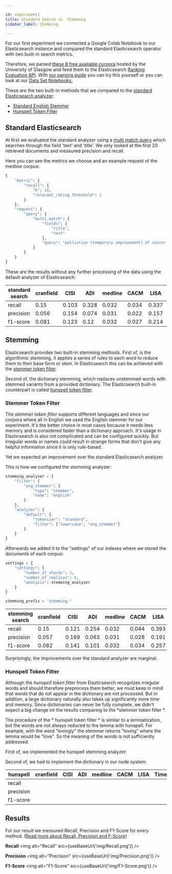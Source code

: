 ```yaml
---

id: experiment1
title: Standard Search vs. Stemming
sidebar_label: Stemming

---
```


For our first experiment we connected a Google Colab Notebook to our Elasticsearch instance and compared the standard Elasticsearch operator with two built-in search metrics.

Therefore, we parsed [these 8 free available corpora](http://ir.dcs.gla.ac.uk/resources/test_collections/) hosted by the University of Glasgow and feed them to the Elasticsearch [Ranking Evaluation API](https://www.elastic.co/guide/en/elasticsearch/reference/current/search-rank-eval.html). With [our parsing guide](https://pragmalingu.de/docs/guides/how-to-parse) you can try this yourself or you can look at our [Data Set Notebooks.]()

These are the two built-in methods that we compared to the [standard Elasticsearch analyzer](https://www.elastic.co/guide/en/elasticsearch/reference/current/analysis-standard-analyzer.html):

* [Standard English Stemmer](https://www.elastic.co/guide/en/elasticsearch/reference/current/analysis-stemmer-tokenfilter.html)
* [Hunspell Token Filter](https://www.elastic.co/guide/en/elasticsearch/reference/current/analysis-hunspell-tokenfilter.html)

## Standard Elasticsearch

At first we evaluated the standard analyzer using a [multi match query](https://www.elastic.co/guide/en/elasticsearch/reference/current/query-dsl-simple-query-string-query.html) which searches through the field 'text' and 'title'. We only looked at the first 20 retrieved documents and measured precision and recall. 

Here you can see the metrics we choose and an example request of the medline corpus:

```python
{
    "metric": {
        "recall": {
            "k": 20,
            "relevant_rating_threshold": 1
        }
    },
    "request": {
        "query": {
            "multi_match": {
                "fields": [
                    "title",
                    "text"
                ],
                "query": "palliation (temporary improvement) of cancer patients by using drugs, x-ray, surgery."
            }
        }
    }
}
```

These are the results without any further processing of the data using the default analyzer of Elasticsearch:

|  standard search |   cranfield |   CISI |   ADI |   medline |   CACM |   LISA |   Time |   NPL |
|------------------|-------------|--------|-------|-----------|--------|--------|--------|-------|
| recall           |        0.15 |  0.103 | 0.328 |     0.032 |  0.034 |  0.337 |  0.772 | 0.233 |
| precision        |       0.056 |  0.154 | 0.074 |     0.031 |  0.022 |  0.157 |  0.15  | 0.217 |
| f1-score         |       0.081 |  0.123 | 0.12  |     0.032 |  0.027 |  0.214 |  0.251 | 0.225 |

## Stemming

Elasticsearch provides two built-in stemming methods. 
First of, is the algorithmic stemming, it applies a series of rules to each word to reduce them to their base form or stem. In Elasticsearch this can be achieved with the [stemmer token filter](https://www.elastic.co/guide/en/elasticsearch/reference/current/analysis-stemmer-tokenfilter.html). 

Second of, the dictionary stemming, which replaces unstemmed words with stemmed variants from a provided dictionary. The Elasticsearch built-in counterpart is called [hunspell token filter](https://www.elastic.co/guide/en/elasticsearch/reference/current/analysis-hunspell-tokenfilter.html). 

### Stemmer Token Filter

The *stemmer token filter* supports different languages and since our corpora where all in English we used the English stemmer for our experiment.
It's the better choice in most cases because it needs less memory and is considered faster than a dictionary approach. It's usage in Elasticsearch is also not complicated and can be configured quickly.
But irregular words or names could result in strange forms that don't give any helpful information since it is only rule-based.

Yet we expected an improvement over the standard Elasticsearch analyzer.

This is how we configured the stemming analyzer:

```python
stemming_analyser = {
    "filter": {
        "eng_stemmer": {
            "type": "stemmer",
            "name": "english"
        }
    },
    "analyzer": {
        "default": {
            "tokenizer": "standard",
            "filter": ["lowercase", "eng_stemmer"]
        }
    }
}
```

Afterwards we added it to the "settings" of our indexes where we stored the documents of each corpus:

```python
settings = {
    "settings": {
        "number_of_shards": 1,
        "number_of_replicas": 0,
        "analysis": stemming_analyser
    }
}

stemming_prefix = "stemming-"
```

| stemming search |   cranfield |   CISI |   ADI |   medline |   CACM |   LISA |   Time |   NPL |
|-----------------|-------------|--------|-------|-----------|--------|--------|--------|-------|
| recall          |        0.15 |  0.121 | 0.254 |     0.032 |  0.044 |  0.393 |  0.78  | 0.285 |
| precision       |       0.057 |  0.169 | 0.063 |     0.031 |  0.028 |  0.191 |  0.152 | 0.258 |
| f1-score        |       0.082 |  0.141 | 0.101 |     0.032 |  0.034 |  0.257 |  0.255 | 0.271 |

Surprisingly, the improvements over the standard analyzer are marginal.

### Hunspell Token Filter

Although the *hunspell token filter* from Elasticsearch recognizes irregular words and should therefore preprocess them better, we must keep in mind that words that do not appear in the dictionary are not processed. But in addition, a large dictionary naturally also takes up significantly more time and memory.
Since dictionaries can never be fully complete, we didn't expect a big change int the results comparing to the *stemmer token filter *. 

The procedure of the * hunspell token filter * is similar to a lemmatization, but the words are not always reduced to the lemma with hunspell. For example, with the word "lovingly" the stemmer returns "loving" where the lemma would be "love". So the meaning of the words is not sufficiently addressed.

First of, we implemented the hunspell stemming analyzer:



Second of, we had to implement the dictionary in our node system:




| hunspell        |   cranfield |   CISI |   ADI |   medline |   CACM |   LISA |   Time |   NPL |
|-----------------|-------------|--------|-------|-----------|--------|--------|--------|-------|
| recall          |             |        |       |           |        |        |        |       |
| precision       |             |        |       |           |        |        |        |       |
| f1-score        |             |        |       |           |        |        |        |       |

## Results

For our result we messured Recall, Precision and F1-Score for every method.
([Read more about Recall, Precision and F-Score](https://pragmalingu.de/docs/guides/basic-definitions))

**Recall**
<img alt="Recall" src={useBaseUrl('img/Recall.png')} />


**Precision**
<img alt="Precision" src={useBaseUrl('img/Precision.png')} />


**F1-Score**
<img alt="F1-Score" src={useBaseUrl('img/F1-Score.png')} />

